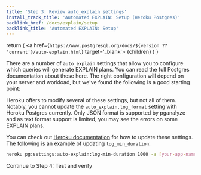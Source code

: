```yaml
---
title: 'Step 3: Review auto_explain settings'
install_track_title: 'Automated EXPLAIN: Setup (Heroku Postgres)'
backlink_href: /docs/explain/setup
backlink_title: 'Automated EXPLAIN: Setup'
---
```



  return (
    <a href={`https://www.postgresql.org/docs/${version ?? 'current'}/auto-explain.html`} target='_blank'>
      {children}
    </a>
  )
}

There are a number of `auto_explain` settings that allow you to configure which queries
will generate EXPLAIN plans. You can read the full Postgres documentation about
these <AutoExplainLink version={props.pgMajorVersion}>here</AutoExplainLink>.
The right configuration will depend on your server and workload,
but we've found the following is a good starting point:

<PgSettingsRecommendations recommendations={getAutoExplainSettingRecommendations(props.settings)} />

Heroku offers to modify several of these settings, but not all of them. Notably,
you cannot update the `auto_explain.log_format` setting with Heroku Postgres
currently. Only JSON format is supported by pganalyze and as text format support
is limited, you may see the errors on some EXPLAIN plans.


You can check out [Heroku documentation](https://devcenter.heroku.com/articles/heroku-postgres-settings#auto-explain)
for how to update these settings.
The following is an example of updating `log_min_duration`:

```sh
heroku pg:settings:auto-explain:log-min-duration 1000 -a [your-app-name]
```

<Link className="btn btn-success" to="04_test_and_verify">
  Continue to Step 4: Test and verify
</Link>
